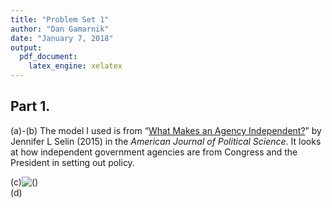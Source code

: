 ```yaml
---
title: "Problem Set 1"
author: "Dan Gamarnik"
date: "January 7, 2018"
output: 
  pdf_document: 
    latex_engine: xelatex
---
```

## Part 1.

(a)-(b) The model I used is from "[What Makes an Agency Independent?](http://onlinelibrary.wiley.com/doi/10.1111/ajps.12161/abstract)" by Jennifer L Selin (2015) in the *American Journal of Political Science*. It looks at how independent government agencies are from Congress and the President in setting out policy. 

(c)![()](/ProblemSets/PS1/eq1.jpg)  
(d) 












